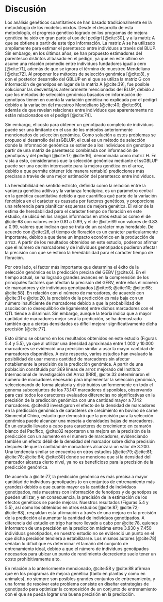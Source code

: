 
<!-- Para renderizar: bookdown::render_book("index.Rmd", "bookdown::pdf_book") -->

# Discusión

Los análisis genéticos cuantitativos se han basado tradicionalmente en la metodología de los modelos mixtos. Desde el desarrollo de esta metodología, el progreso genético logrado en los programas de mejora genética ha sido en gran parte al uso del pedigrí [@cite:30], y a la matriz A que se obtiene a partir de este tipo información. La matriz A se ha utilizado ampliamente para estimar el parentesco <!--(o covarianza genética)--> entre individuos a través del BLUP. Sin embargo, en los últimos años, se han propuesto estimadores del parentesco distintos al basado en el pedigrí, ya que en este último se asume una relación promedio entre individuos fundadores igual a cero [@cite:71], además de que se ignora el término de muestreo Mendeliano [@cite:72]. <!--Por otro lado, a pesar del interés que en su momento hubo en el uso del pedigrí para la mejora genética de animales, el uso de este tipo de información en plantas no fue relevante [@cite:63].--> Al proponer los métodos de selección genómica [@cite:8], y con el posterior desarrollo del GBLUP en el que se utiliza la matriz G con información de genotipos en lugar de la matriz A [@cite:39], fue posible solucionar las desventajas anteriormente mencionadas del BLUP, debido a que los métodos de selección genómica basados en información de genotipos tienen en cuenta la variación genética no explicada por el pedigrí debido a la variación del muestreo Mendeliano [@cite:40; @cite:69], además de que revelan relaciones entre individuos que aparentemente no están relacionados en el pedigrí [@cite:74].

<!--A partir del estudio de @cite:73, en el que se propuso incorporar información de genotipos en el BLUP, @cite:8 plantearon los métodos de selección genómica. Siguiendo las consideraciones precedentes, @cite:39 desarrollo el GBLUP, el cual es un método de selección genómica que consiste en resolver un modelo mixto utilizando la matriz G en lugar de la matriz A. En relación con lo anterior, algunos estudios han informado la superioridad de los métodos de selección genómica sobre el BLUP en animales [@cite:75] y en plantas [@cite:68; @cite:20; @cite:11]. Esto último debido a que los métodos de selección genómica basados en información de genotipos tienen en cuenta la variación genética no explicada por el pedigrí debido a la variación del muestreo Mendeliano [@cite:40; @cite:69], además de que revelan relaciones entre individuos que aparentemente no están relacionados en el pedigrí [@cite:74].--><!-- Se ha demostrado también el uso potencial de los métodos de selección genómica para la mejora genética de los cultivos de arroz a través de estudios de simulación [@cite:60].-->

Sin embargo, el costo para obtener un genotipado completo de individuos puede ser una limitante en el uso de los métodos anteriormente mencionados de selección genómica<!--[@cite:19; @cite:72; @cite:76], además que para su implementación se recomienda utilizar información de individuos sin genotipo y con genotipo en el mismo análisis de datos como forma de eliminar el sesgo asociado con la dependencia en el uso de individuos genotipados [@cite:72]-->. Como solución a estos problemas se propuso el desarrollo del ssGBLUP, el cual es un método de selección donde la información genómica se extiende a los individuos sin genotipo a partir de una matriz de parentesco combinada con información de genotipos y del pedigrí [@cite:17; @cite:16], denominada como matriz H. En vista a esto, consideramos que la selección genómica mediante el ssGBLUP puede ser una opción interesante para la mejora genética en el arroz, debido a que permite obtener (de manera rentable) predicciones más precisas a través de una mejor estimación del parentesco entre individuos<!--, y también estimaciones más precisas de los parámetros genéticos-->.

La heredabilidad en sentido estricto, definida como la relación entre la varianza genética aditiva y la varianza fenotípica, es un parámetro central en la genética cuantitativa debido a que cuantifica qué parte de la variación fenotípica en el carácter es causada por factores genéticos, y proporciona una referencia para planificar esquemas de mejora genética. <!--Hasta donde sabemos, la heredabilidad de caracteres de relevancia económica en arroz no llego a ser estimada de forma tradicional mediante el uso de información de pedigrí, debido a que el uso de este tipo de información no era relevante [@cite:63].--> El valor de la estima de heredabilidad para el carácter tiempo de floración en este estudio, se ubicó en los rangos informados en otros estudios como el de @cite:68 con valores entre 0.81 a 0.89, y el de @cite:69 con valores de 0.83 a 0.99, valores que indican que se trata de un carácter muy heredable. De acuerdo con @cite:26, el tiempo de floración es un carácter particularmente importante, debido a que tiene un impacto económico en la producción de arroz. A partir de los resultados obtenidos en este estudio, podemos afirmar que el número de marcadores y de individuos genotipados pudieron afectar la precisión con que se estimó la heredabilidad para el carácter tiempo de floración.

Por otro lado, el factor más importante que determina el éxito de la selección genómica es la predicción precisa del GEBV [@cite:6]. <!--Según @cite:69, la evaluación de la precisión se considera un requisito previo que permite comprender el potencial de un conjunto de datos para la predicción genómica. -->En el tiempo actual, se ha logrado grandes avances en la comprensión de los principales factores que afectan la precisión del GEBV, entre ellos el número de marcadores y de individuos genotipados [@cite:6; @cite:10; @cite:68; @cite:58]. En relación con el número de marcadores, de acuerdo con @cite:31 e @cite:20, la precisión de la predicción es más baja con un número insuficiente de marcadores debido a que la probabilidad de asociación (o desequilibrio de ligamiento) entre dichos marcadores con el QTL tiende a disminuir. Sin embargo, aunque la teoría indica que a mayor cantidad de marcadores mejor será la predicción, se ha demostrado también que a ciertas densidades es difícil mejorar significativamente dicha precisión [@cite:77].

Esto último se observó en los resultados obtenidos en este estudio (Figuras 5.4 y 5.5), ya que al utilizar una densidad aproximada entre 1.000 y 10.000 marcadores se evidenció una precisión similar a usar la mayor cantidad de marcadores disponibles. A este respecto, varios estudios han evaluado la posibilidad de usar menos cantidad de marcadores sin afectar notablemente la precisión de la predicción genómica. A partir de una población constituida por 369 líneas de arroz mejorado del Instituto Internacional de Investigación del Arroz (IRRI), @cite:32 determinaron el número de marcadores necesario para implementar la selección genómica, seleccionando de forma aleatoria y distribuidos uniformemente en todo el genoma subconjuntos de los 73.147 marcadores disponibles, observando para casi todos los caracteres evaluados diferencias no significativas en la precisión de la predicción genómica con una cantidad mayor a 7.142 marcadores. @cite:83 investigaron el efecto de la densidad de marcadores en la predicción genómica de caracteres de crecimiento en bovino de carne Simmental Chino, estudio que demostró que la precisión para la selección genómica puede alcanzar una meseta a densidades bajas de marcadores. En un estudio llevado a cabo para caracteres de crecimiento en camarón blanco del Pacífico, @cite:82 reportaron una mejora en la precisión de la predicción con un aumento en el número de marcadores, evidenciando también un efecto débil de la densidad del marcador sobre dicha precisión después de que la cantidad de marcadores alcanzara un valor de 3.200. Una tendencia similar se encuentra en otros estudios [@cite:79; @cite:81; @cite:78; @cite:84; @cite:80] donde se menciona que si la densidad del marcador alcanza cierto nivel, ya no es beneficioso para la precisión de la predicción genómica.

<!--Como consecuencia de lo anterior, durante los últimos años se han propuesto diferentes metodologías que permiten identificar y seleccionar subconjuntos de marcadores con asociación directa con el QTL. @cite:85, sugirieron el uso de tres métodos de aprendizaje automático (Random Forests, Gradient Boosting Machine y Extreme Gradient Method) en la identificación de subconjuntos de marcadores para la predicción genómica. Utilizando información de 38.082 marcadores y del fenotipo peso corporal en bovinos Brahman, estos autores demostraron que los métodos de aprendizaje automático eran métodos eficientes para identificar subconjuntos de SNP con asociación directa a genes que pueden afectar dicho carácter de crecimiento, demostrando también que la precisión de la predicción genómica a partir de los 3.000 marcadores identificados utilizando estos métodos era similar a la precisión obtenida en base al total de 38.082 marcadores. En otros estudios [@cite:86; @cite:84] se ha mencionado también los beneficios de identificar y seleccionar subconjuntos de marcadores para reducir el costo del genotipado mientras se mantiene la capacidad predictiva a un nivel razonable.--><!-- NOTA: la eliminación de los marcadores que presentan un efecto pequeño es una buena estrategia que tiene el potencial de construir un chip SNP de baja densidad específico del rasgo y reducir los costos de genotipado en los programas de mejoramiento. Es posible seleccionar los marcadores más informativos para mejorar la precisión y construir una matriz de bajo costo para implementar la selección genómica en programas de mejoramiento basados en un panel de alta densidad. -->

De acuerdo a @cite:77, la predicción genómica es más precisa a mayor cantidad de individuos genotipados (o en conjuntos de entrenamiento más grandes) debido a que cuanto mayor es la cantidad de individuos genotipados, más muestras con información de fenotipos y de genotipos se pueden utilizar, y en consecuencia, la precisión de la estimación de los efectos genéticos se puede mejorar. Nuestros resultados (Figuras 5.4 y 5.5), así como los obtenidos en otros estudios [@cite:87; @cite:72; @cite:88], respaldan esta afirmación a través de una mejora en la precisión de la predicción al aumentar la cantidad de individuos genotipados. A diferencia del estudio en trigo harinero llevado a cabo por @cite:78, quienes informaron de una precisión en la predicción máxima entre 3.930 y 7.450 individuos genotipados, en nuestro estudio no se evidenció un punto en el que dicha precisión tendiera a estabilizarse. Los mismos autores [@cite:78] señalan lo difícil que es determinar el tamaño del conjunto de entrenamiento ideal, debido a que el número de individuos genotipados necesarios para ubicar un punto de rendimiento decreciente suele tener un costo prohibitivamente alto.

En relación a lo anteriormente mencionado, @cite:58 y @cite:88 afirman que en los programas de mejora genética (tanto en plantas y como en animales), no siempre son posibles grandes conjuntos de entrenamiento, y una forma de resolver este problema consiste en diseñar estrategias de genotipado para optimizar la composición de un conjunto de entrenamiento con el que se pueda lograr una buena precisión en la predicción.




<!--
**Sin embargo, los grandes conjuntos de entrenamiento no siempre son factibles debido principalmente a los costos de genotipado y fenotipado. Se desarrollaron varios métodos para optimizar la composición del conjunto de entrenamiento con el fin de lograr altas precisiones mientras se mantiene el tamaño en un número manejable [39, 42, 46, 69, 73, 78, 127–129].


**El tamaño y las características de la población genotipada dependen de la especie y del programa de reproducción, y su composición juega un papel importante en la precisión de la predicción. Las ganancias en la precisión de la predicción y los tamaños de población genotipados están fuertemente relacionados ( Daetwyler et al., 2012 ; Auvray et al., 2014 ; Schöpke y Swalve, 2016).). Sin embargo, los programas de mejoramiento suelen tener recursos económicos limitados para el genotipado, lo que hace que la decisión de seleccionar candidatos sea mucho más cautelosa. Para resolver este problema común, una gran cantidad de investigación se centra en el diseño de estrategias de genotipado para optimizar la selección de individuos a genotipificar
-->

<!--
Las características de la TP que afectan la PA de las predicciones genómicas incluyen su tamaño, su estructura y su relación con la CP. En los experimentos de predicción basados en validación cruzada que revisamos, el tamaño del TP fue de alrededor de cuatro quintos del número total de entradas disponibles, que varió de 110 a 575. El tamaño resultante del TP fue muy inferior el valor teórico de 1500 para un Ne de 50. De hecho, como informan Grenier et al. (2015), el Ne superior a 50 se puede observar en una población de base genética bastante limitada. Estos pequeños tamaños de la TP son probablemente una de las causas de la baja PA de predicción genómica observada en todos los estudios, incluso para rasgos fenotípicos de alta heredabilidad, como los días a floración (Cuadro 15.1). 

--

Varios estudios han demostrado que la precisión de las predicciones está influenciada por el tamaño de la población de entrenamiento. Es muy importante que los mejoradores determinen el número de líneas que se van a genotipar y fenotipar para establecer un conjunto de datos de entrenamiento adecuado, porque la configuración de los primeros datos de entrenamiento suele ser una gran inversión. En un estudio de cebada de primavera, Nielsen et al. [18] observaron una precisión reducida de GS como resultado de la reducción del conjunto de datos de entrenamiento y, además, las precisiones parecían menos estables con rondas de CV que mostraban una mayor variación en la precisión para un conjunto de datos de entrenamiento pequeño. Cericola et al. [19] encontró un aumento en la precisión de la predicción con el aumento del tamaño de la población de entrenamiento, alcanzando una meseta en ~ 700 líneas que consisten en líneas de trigo de hermanos completos, medios hermanos y menos relacionadas de 3 ciclos de mejoramiento consecutivos. Sin embargo, se encontró que el tamaño óptimo del conjunto de entrenamiento era mayor en un estudio realizado por Norman et al. [20] utilizando tamaños de conjuntos de entrenamiento que varían de 250 a 8300 líneas con diferentes relaciones. Meuwissen [21] también observó un aumento en la precisión de la predicción como resultado del aumento del tamaño de la población de entrenamiento utilizando individuos relacionados de forma lejana.

--

**Por lo general, un gran conjunto de entrenamiento puede mejorar la precisión de la predicción, porque cuanto mayor sea el conjunto de entrenamiento, más muestras con información fenotípica y genotípica se pueden utilizar y, por lo tanto, la precisión de la estimación de los efectos genéticos se puede mejorar en consecuencia [ 5 ], especialmente para rasgos con baja heredabilidad [ 74 ]

--

En general, a medida que aumenta el tamaño de la muestra, la precisión de la predicción aumenta, aunque es fundamental considerar otros factores que influyen. Un aumento en el TP de una población de trigo biparental (TP que comprende 96, 48 y 96) [19] y un programa de mejoramiento de trigo multifamiliar (TP que comprende 96, 192 y 256) [20] resultó en un aumento en el precisión de la predicción.

--

Una vez que se ha definido el punto de entrada de la predicción genómica en el esquema de mejoramiento, el diseño del conjunto de entrenamiento es el primer paso hacia la implementación de la selección genómica. Se deben hacer tres elecciones principales con respecto al conjunto de entrenamiento: su composición y tamaño, su fenotipado y su genotipado. El criador debe encontrar un equilibrio entre estos tres aspectos para optimizar el conjunto de entrenamiento de acuerdo con los recursos disponibles. Una forma sencilla para que la mayoría de los programas de mejoramiento comiencen es comenzar a genotipificar cada línea que ingresa a la prueba de rendimiento. A partir de ahí, esos conjuntos de datos se pueden optimizar empíricamente para aumentar la precisión de la predicción.

**Es bien sabido que la precisión aumenta con el tamaño del conjunto de entrenamiento. Los estudios teóricos [122-124] y empíricos [65, 125, 126] sugieren que el tamaño del conjunto de entrenamiento debe maximizarse cuando se trata de rasgos complejos. Sin embargo, los grandes conjuntos de entrenamiento no siempre son factibles debido principalmente a los costos de genotipado y fenotipado. Se desarrollaron varios métodos para optimizar la composición del conjunto de entrenamiento con el fin de lograr altas precisiones mientras se mantiene el tamaño en un número manejable [39, 42, 46, 69, 73, 78, 127–129]. Todos estos métodos utilizan las relaciones genéticas aditivas (generalmente basadas en datos de marcadores) para muestrear de manera óptima un conjunto de genotipos representativos. Un aspecto clave de la optimización del conjunto de entrenamiento es la definición del conjunto predicho (candidatos de selección). De hecho, las estrechas relaciones genéticas entre el conjunto de entrenamiento y los candidatos de selección son clave para maximizar la precisión de la predicción [130, 131]. Por lo tanto, la mayoría de los métodos de optimización están considerando conjuntamente los genotipos que compondrán el entrenamiento y los conjuntos pronosticados para calcular directamente los criterios basados en la relación (el promedio de los coeficientes de relación entre el conjunto de entrenamiento y el conjunto pronosticado [128, 132]) o para estimar criterios basados en la teoría de modelos mixtos (la varianza del error de predicción, el coeficiente de determinación o la precisión esperada [39, 78, 127]). En los casos en que el entrenamiento y los conjuntos pronosticados provienen de la misma población (p. ej., candidatos de selección de la misma cohorte) o la información sobre los individuos predichos aún no está disponible (p. ej., descendencia), se han desarrollado métodos de optimización para minimizar las relaciones genéticas. entre individuos del conjunto de entrenamiento [46, 73]. Dependiendo de la disponibilidad de datos y los objetivos de predicción, el criador puede elegir entre estos métodos de optimización para dar forma al conjunto de entrenamiento y actualizarlo cuando sea necesario predecir candidatos de selección de un nuevo ciclo.
-->
